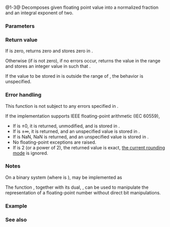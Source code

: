 {{cpp/title|frexp|frexpf|frexpl}}
{{cpp/numeric/math/navbar}}
{{dcl begin}}
{{dcl header|cmath}}
{{dcl rev multi|num=1|dcl1=
float       frexp ( float num, int* exp );
double      frexp ( double num, int* exp );
long double frexp ( long double num, int* exp );
|since2=c++23|dcl2=
constexpr /* floating-point-type */
            frexp ( /* floating-point-type */ num, int* exp );
}}
{{dcl|num=2|since=c++11|notes={{mark constexpr since c++23}}|
float       frexpf( float num, int* exp );
}}
{{dcl|num=3|since=c++11|notes={{mark constexpr since c++23}}|
long double frexpl( long double num, int* exp );
}}
{{dcl h|[[#Notes|Additional overloads]] {{mark since c++11}}}}
{{dcl header|cmath}}
{{dcl|num=A|notes={{mark constexpr since c++23}}|
template&lt; class Integer &gt;
double      frexp ( Integer num, int* exp );
}}
{{dcl end}}

@1-3@ Decomposes given floating point value {{c|num}} into a normalized fraction and an integral exponent of two.{{rev inl|since=c++23| The library provides overloads of {{tt|std::frexp}} for all cv-unqualified floating-point types as the type of the parameter {{c|num}}.}}

{{rrev|since=c++11|
@A@ Additional overloads are provided for all integer types, which are treated as {{c/core|double}}.
}}

===Parameters===
{{par begin}}
{{par|num|floating-point or integer value}}
{{par|exp|pointer to integer value to store the exponent to}}
{{par end}}

===Return value===
If {{c|num}} is zero, returns zero and stores zero in {{c|*exp}}.

Otherwise (if {{c|num}} is not zero), if no errors occur, returns the value {{c|x}} in the range {{tt|(-1, -0.5], [0.5, 1)}} and stores an integer value in {{c|*exp}} such that {{math|1=x&amp;times;2{{su|p=(*exp)}}== num}}.

If the value to be stored in {{c|*exp}} is outside the range of {{c/core|int}}, the behavior is unspecified.

===Error handling===
This function is not subject to any errors specified in {{lc|math_errhandling}}.

If the implementation supports IEEE floating-point arithmetic (IEC 60559),
* If {{c|num}} is ±0, it is returned, unmodified, and {{c|0}} is stored in {{c|*exp}}.
* If {{c|num}} is ±∞, it is returned, and an unspecified value is stored in {{c|*exp}}.
* If {{c|num}} is NaN, NaN is returned, and an unspecified value is stored in {{c|*exp}}.
* No floating-point exceptions are raised.
* If {{lc|FLT_RADIX}} is 2 (or a power of 2), the returned value is exact, [[cpp/numeric/fenv/FE_round|the current rounding mode]] is ignored.

===Notes===
On a binary system (where {{lc|FLT_RADIX}} is {{c|2}}), {{tt|std::frexp}} may be implemented as 
{{source|1={
    *exp = (value == 0) ? 0 : (int)(1 + std::logb(value));
    return std::scalbn(value, -(*exp));
}
}}

The function {{tt|std::frexp}}, together with its dual, {{lc|std::ldexp}}, can be used to manipulate the representation of a floating-point number without direct bit manipulations.

{{cpp/numeric/math/additional integer overload note|frexp}}

===Example===
{{example
|Compares different floating-point decomposition functions:
|code=
#include &lt;cmath&gt;
#include &lt;iostream&gt;
#include &lt;limits&gt;

int main()
{
    double f = 123.45;
    std::cout &lt;&lt; "Given the number " &lt;&lt; f &lt;&lt; " or " &lt;&lt; std::hexfloat
              &lt;&lt; f &lt;&lt; std::defaultfloat &lt;&lt; " in hex,\n";
    
    double f3;
    double f2 = std::modf(f, &amp;f3);
    std::cout &lt;&lt; "modf() makes " &lt;&lt; f3 &lt;&lt; " + " &lt;&lt; f2 &lt;&lt; '\n';
    
    int i;
    f2 = std::frexp(f, &amp;i);
    std::cout &lt;&lt; "frexp() makes " &lt;&lt; f2 &lt;&lt; " * 2^" &lt;&lt; i &lt;&lt; '\n';
    
    i = std::ilogb(f);
    std::cout &lt;&lt; "logb()/ilogb() make " &lt;&lt; f / std::scalbn(1.0, i)
              &lt;&lt; " * " &lt;&lt; std::numeric_limits&lt;double&gt;::radix
              &lt;&lt; "^" &lt;&lt; std::ilogb(f) &lt;&lt; '\n';
}
|p=true
|output=
Given the number 123.45 or 0x1.edccccccccccdp+6 in hex,
modf() makes 123 + 0.45
frexp() makes 0.964453 * 2^7
logb()/ilogb() make 1.92891 * 2^6
}}

===See also===
{{dsc begin}}
{{dsc inc|cpp/numeric/math/dsc ldexp}}
{{dsc inc|cpp/numeric/math/dsc logb}}
{{dsc inc|cpp/numeric/math/dsc ilogb}}
{{dsc inc|cpp/numeric/math/dsc modf}}
{{dsc see c|c/numeric/math/frexp}}
{{dsc end}}

{{langlinks|de|es|fr|it|ja|pt|ru|tr|zh}}